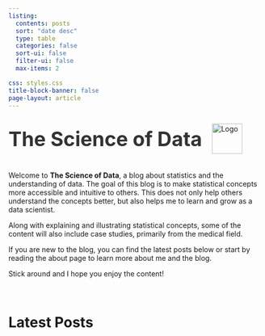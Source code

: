 ```yaml
---
listing:
  contents: posts
  sort: "date desc"
  type: table
  categories: false
  sort-ui: false
  filter-ui: false
  max-items: 2

css: styles.css
title-block-banner: false
page-layout: article
---
```



<div style="display: flex; align-items: center; margin-bottom: 20px;">
<h1 style="margin: 0; font-size: 2.8em; font-weight: 700; color: #333;">The Science of Data</h1>
<img src="logo.png" alt="Logo" style="width: 60px; height: 60px; margin-left: 20px; margin-top: 0px">
  
</div>

Welcome to **The Science of Data**, a blog about statistics and the understanding of data. The goal of this blog is to make statistical concepts more accessible and intuitive to others. This does not only help others understand the concepts better, but also helps me to learn and grow as a data scientist.

Along with explaining and illustrating statistical concepts, some of the content will also include case studies, primarily from the medical field.  

If you are new to the blog, you can find the latest posts below or start by reading the about page to learn more about me and the blog.


Stick around and I hope you enjoy the content!

<br>

# Latest Posts
